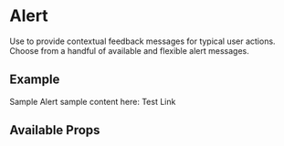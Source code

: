

<Meta title="Components/Alert/Intro" component={Alert} />

# Alert

Use to provide contextual feedback messages for typical user actions. Choose from a handful of available and flexible alert messages.

## Example

<Canvas>
  <Alert>
    <Alert.Header>Sample Alert</Alert.Header>
    <Alert.Body>
      sample content here: <Alert.Link href="#">Test Link</Alert.Link>
    </Alert.Body>
  </Alert>
</Canvas>

## Available Props

<ArgsTable />
